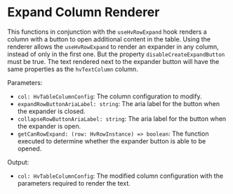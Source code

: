
<Meta title="Visualizations/Table/Table Renderers/Expand Column Renderer" />

# Expand Column Renderer

This functions in conjunction with the `useHvRowExpand` hook renders a column with a button to open additional content in the table.
Using the renderer allows the `useHvRowExpand` to render an expander in any column, instead of only in the first one. But the property
`disableCreateExpandButton` must be true. The text rendered next to the expander button will have the same properties as the `hvTextColumn` column.

Parameters:

- `col: HvTableColumnConfig`: The column configuration to modify.
- `expandRowButtonAriaLabel: string`: The aria label for the button when the expander is closed.
- `collapseRowButtonAriaLabel: string`: The aria label for the button when the expander is open.
- `getCanRowExpand: (row: HvRowInstance) => boolean`: The function executed to determine whether the expander button is able to be opened.

Output:

- `col: HvTableColumnConfig`: The modified column configuration with the parameters required to render the text.

<Canvas>
  <Story name="Expand Column Renderer" story={ExpandColumnRendererStory} />
</Canvas>
